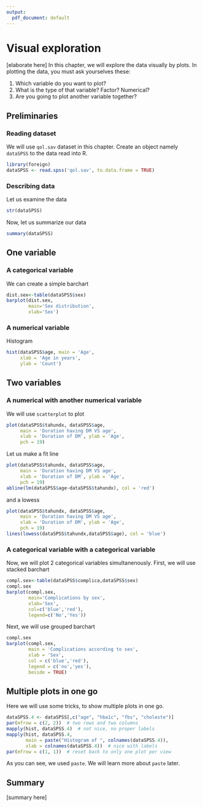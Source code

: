 ```yaml
---
output:
  pdf_document: default
---
```


# Visual exploration
[elaborate here]
In this chapter, we will explore the data visually by plots. In plotting the data, you must ask yourselves these:

1.  Which variable do you want to plot?
2.  What is the type of that variable? Factor? Numerical?
3.  Are you going to plot another variable together?

## Preliminaries

### Reading dataset
We will use `qol.sav` dataset in this chapter. Create an object namely `dataSPSS` to the data read into R.  
```r
library(foreign)
dataSPSS <- read.spss('qol.sav', to.data.frame = TRUE)
```

### Describing data
Let us examine the data
```r
str(dataSPSS)
```

Now, let us summarize our data
```r
summary(dataSPSS)
```

## One variable

### A categorical variable
We can create a simple barchart
```r
dist.sex<-table(dataSPSS$sex)
barplot(dist.sex,
        main='Sex distribution',
        xlab='Sex')
```

### A numerical variable
Histogram
```r
hist(dataSPSS$age, main = 'Age',
     xlab = 'Age in years',
     ylab = 'Count')
```

## Two variables
### A numerical with another numerical variable
We will use `scatterplot` to plot 
```r
plot(dataSPSS$tahundx, dataSPSS$age,
     main = 'Duration having DM VS age',
     xlab = 'Duration of DM', ylab = 'Age',
     pch = 19)
```

Let us make a fit line
```r
plot(dataSPSS$tahundx, dataSPSS$age,
     main = 'Duration having DM VS age',
     xlab = 'Duration of DM', ylab = 'Age',
     pch = 19)
abline(lm(dataSPSS$age~dataSPSS$tahundx), col = 'red')
```

and a lowess 
```r
plot(dataSPSS$tahundx, dataSPSS$age,
     main = 'Duration having DM VS age',
     xlab = 'Duration of DM', ylab = 'Age',
     pch = 19)
lines(lowess(dataSPSS$tahundx,dataSPSS$age), col = 'blue')
```

### A categorical variable with a categorical variable
Now, we will plot 2 categorical variables simultanenously. First, we will use stacked barchart
```r
compl.sex<-table(dataSPSS$complica,dataSPSS$sex)
compl.sex
barplot(compl.sex,
        main='Complications by sex',
        xlab='Sex',
        col=c('blue','red'),
        legend=c('No','Yes'))
```

Next, we will use grouped barchart
```r
compl.sex
barplot(compl.sex,
        main = 'Complications according to sex',
        xlab = 'Sex',
        col = c('blue','red'),
        legend = c('no','yes'),
        beside = TRUE)
```

## Multiple plots in one go
Here we will use some tricks, to show multiple plots in one go.
```r
dataSPSS.4 <- dataSPSS[,c("age", "hba1c", "fbs", "choleste")]
par(mfrow = c(2, 2))  # two rows and two columns
mapply(hist, dataSPSS.4)  # not nice, no proper labels
mapply(hist, dataSPSS.4,
       main = paste("Histogram of ", colnames(dataSPSS.4)), 
       xlab = colnames(dataSPSS.4))  # nice with labels
par(mfrow = c(1, 1))  # reset back to only one plot per view
```
As you can see, we used `paste`. We will learn more about `paste` later.


## Summary
[summary here]
